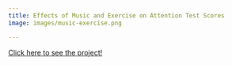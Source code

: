 ```yaml
---
title: Effects of Music and Exercise on Attention Test Scores
image: images/music-exercise.png

---
```





[Click here to see the project!](https://docs.google.com/presentation/d/1W9q5flzUs5XuFy8yxqc5lZNeWl2JcKkzmTs5WScBGAQ/edit?usp=sharing)
